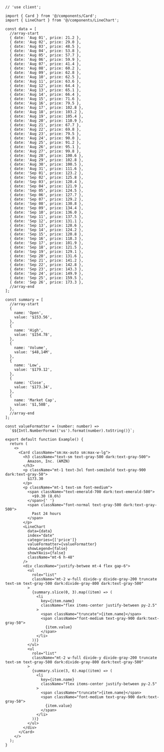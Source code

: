 ````tsx
// 'use client';

import { Card } from '@/components/Card';
import { LineChart } from '@/components/LineChart';

const data = [
  //array-start
  { date: 'Aug 01', price: 21.2 },
  { date: 'Aug 02', price: 29.0 },
  { date: 'Aug 03', price: 48.5 },
  { date: 'Aug 04', price: 53.8 },
  { date: 'Aug 05', price: 57.7 },
  { date: 'Aug 06', price: 59.9 },
  { date: 'Aug 07', price: 41.4 },
  { date: 'Aug 08', price: 60.2 },
  { date: 'Aug 09', price: 62.8 },
  { date: 'Aug 10', price: 62.5 },
  { date: 'Aug 11', price: 63.6 },
  { date: 'Aug 12', price: 64.4 },
  { date: 'Aug 13', price: 65.1 },
  { date: 'Aug 14', price: 66.4 },
  { date: 'Aug 15', price: 71.6 },
  { date: 'Aug 16', price: 79.5 },
  { date: 'Aug 17', price: 102.8 },
  { date: 'Aug 18', price: 103.2 },
  { date: 'Aug 19', price: 105.4 },
  { date: 'Aug 20', price: 110.9 },
  { date: 'Aug 21', price: 67.7 },
  { date: 'Aug 22', price: 69.8 },
  { date: 'Aug 23', price: 79.5 },
  { date: 'Aug 24', price: 90.0 },
  { date: 'Aug 25', price: 91.2 },
  { date: 'Aug 26', price: 95.1 },
  { date: 'Aug 27', price: 99.8 },
  { date: 'Aug 28', price: 100.6 },
  { date: 'Aug 29', price: 102.8 },
  { date: 'Aug 30', price: 100.5 },
  { date: 'Aug 31', price: 111.6 },
  { date: 'Sep 01', price: 123.2 },
  { date: 'Sep 02', price: 125.8 },
  { date: 'Sep 03', price: 120.4 },
  { date: 'Sep 04', price: 121.9 },
  { date: 'Sep 05', price: 124.5 },
  { date: 'Sep 06', price: 127.7 },
  { date: 'Sep 07', price: 129.2 },
  { date: 'Sep 08', price: 130.8 },
  { date: 'Sep 09', price: 134.4 },
  { date: 'Sep 10', price: 136.0 },
  { date: 'Sep 11', price: 137.5 },
  { date: 'Sep 12', price: 131.1 },
  { date: 'Sep 13', price: 128.6 },
  { date: 'Sep 14', price: 124.2 },
  { date: 'Sep 15', price: 120.8 },
  { date: 'Sep 16', price: 118.3 },
  { date: 'Sep 17', price: 101.9 },
  { date: 'Sep 18', price: 121.5 },
  { date: 'Sep 19', price: 129.1 },
  { date: 'Sep 20', price: 131.6 },
  { date: 'Sep 21', price: 141.2 },
  { date: 'Sep 22', price: 142.8 },
  { date: 'Sep 23', price: 143.3 },
  { date: 'Sep 24', price: 149.9 },
  { date: 'Sep 25', price: 159.5 },
  { date: 'Sep 26', price: 173.3 },
  //array-end
];

const summary = [
  //array-start
  {
    name: 'Open',
    value: '$153.56',
  },
  {
    name: 'High',
    value: '$154.78',
  },
  {
    name: 'Volume',
    value: '$48,14M',
  },
  {
    name: 'Low',
    value: '$179.12',
  },
  {
    name: 'Close',
    value: '$173.34',
  },
  {
    name: 'Market Cap',
    value: '$1,58B',
  },
  //array-end
];

const valueFormatter = (number: number) =>
  `$${Intl.NumberFormat('us').format(number).toString()}`;

export default function Example() {
  return (
    <>
      <Card className="sm:mx-auto sm:max-w-lg">
        <h3 className="text-sm text-gray-500 dark:text-gray-500">
          Amazon, Inc. (AMZN)
        </h3>
        <p className="mt-1 text-3xl font-semibold text-gray-900 dark:text-gray-50">
          $173.30
        </p>
        <p className="mt-1 text-sm font-medium">
          <span className="text-emerald-700 dark:text-emerald-500">
            +$9.30 (8.6%)
          </span>{' '}
          <span className="font-normal text-gray-500 dark:text-gray-500">
            Past 24 hours
          </span>
        </p>
        <LineChart
          data={data}
          index="date"
          categories={['price']}
          valueFormatter={valueFormatter}
          showLegend={false}
          showYAxis={false}
          className="mt-6 h-48"
        />
        <div className="justify-betwee mt-4 flex gap-6">
          <ul
            role="list"
            className="mt-2 w-full divide-y divide-gray-200 truncate text-sm text-gray-500 dark:divide-gray-800 dark:text-gray-500"
          >
            {summary.slice(0, 3).map((item) => (
              <li
                key={item.name}
                className="flex items-center justify-between py-2.5"
              >
                <span className="truncate">{item.name}</span>
                <span className="font-medium text-gray-900 dark:text-gray-50">
                  {item.value}
                </span>
              </li>
            ))}
          </ul>
          <ul
            role="list"
            className="mt-2 w-full divide-y divide-gray-200 truncate text-sm text-gray-500 dark:divide-gray-800 dark:text-gray-500"
          >
            {summary.slice(3, 6).map((item) => (
              <li
                key={item.name}
                className="flex items-center justify-between py-2.5"
              >
                <span className="truncate">{item.name}</span>
                <span className="font-medium text-gray-900 dark:text-gray-50">
                  {item.value}
                </span>
              </li>
            ))}
          </ul>
        </div>
      </Card>
    </>
  );
}

````